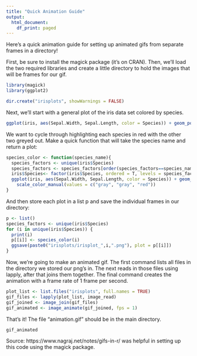 ```yaml
---
title: "Quick Animation Guide"
output:
  html_document:
    df_print: paged
---
```


Here's a quick animation guide for setting up animated gifs from separate frames in a directory!

First, be sure to install the magick package (it's on CRAN). Then, we'll load the two required libraries and create a little directory to hold the images that will be frames for our gif.

```r
library(magick)
library(ggplot2)

dir.create("irisplots", showWarnings = FALSE)
```

Next, we'll start with a general plot of the iris data set colored by species. 

```r
ggplot(iris, aes(Sepal.Width, Sepal.Length, color = Species)) + geom_point()

```

We want to cycle through highlighting each species in red with the other two greyed out. Make a quick function that will take the species name and return a plot:

```r
species_color <- function(species_name){
  species_factors <- unique(iris$Species)
  species_factors <- species_factors[order(species_factors==species_name)]
  iris$Species<- factor(iris$Species, ordered = T, levels = species_factors)
  ggplot(iris, aes(Sepal.Width, Sepal.Length, color = Species)) + geom_point() +
    scale_color_manual(values = c("gray", "gray", "red"))
}
```

And then store each plot in a list p and save the individual frames in our directory:
```r
p <- list()
species_factors <- unique(iris$Species)
for (i in unique(iris$Species)) {
  print(i)
  p[[i]] <- species_color(i)
  ggsave(paste0("irisplots/irisplot_",i,".png"), plot = p[[i]])
}
```


Now, we're going to make an animated gif. The first command lists all files in the directory we stored our png's in. The next reads in those files using lapply, after that joins them together. The final command creates the animation with a frame rate of 1 frame per second.
```r
plot_list <- list.files("irisplots", full.names = TRUE)
gif_files <- lapply(plot_list, image_read)
gif_joined <- image_join(gif_files)
gif_animated <- image_animate(gif_joined, fps = 1)
```

That's it! The file "animation.gif" should be in the main directory. 
```r
gif_animated
```
Source: https://www.nagraj.net/notes/gifs-in-r/ was helpful in setting up this code using the magick package.
